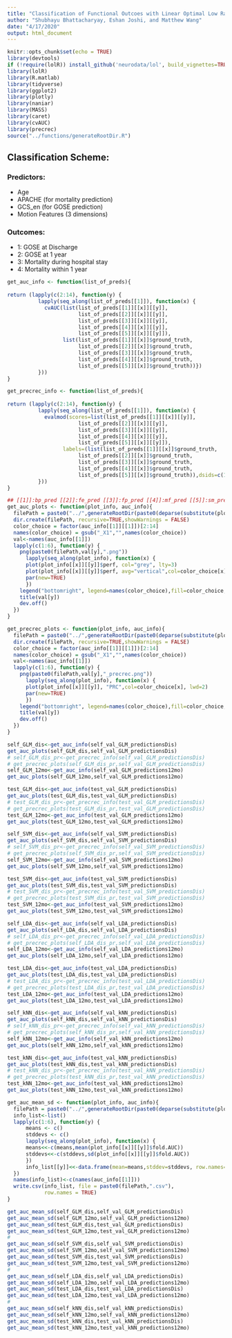 ```yaml
---
title: "Classification of Functional Outcoes with Linear Optimal Low Rank Projection (LOL)"
author: "Shubhayu Bhattacharyay, Eshan Joshi, and Matthew Wang"
date: "4/17/2020"
output: html_document
---
```


```r
knitr::opts_chunk$set(echo = TRUE)
library(devtools)
if (!require(lolR)) install_github('neurodata/lol', build_vignettes=TRUE, force=TRUE)
library(lolR)
library(R.matlab)
library(tidyverse)
library(ggplot2)
library(plotly)
library(naniar)
library(MASS)
library(caret)
library(cvAUC)
library(precrec)
source("../functions/generateRootDir.R")
```

## Classification Scheme:
### Predictors:
* Age
* APACHE (for mortality prediction)
* GCS_en (for GOSE prediction)
* Motion Features (3 dimensions)

### Outcomes:
* 1: GOSE at Discharge
* 2: GOSE at 1 year
* 3: Mortality during hospital stay
* 4: Mortality within 1 year


```r
get_auc_info <- function(list_of_preds){
  
return (lapply(c(2:14), function(y) {
          lapply(seq_along(list_of_preds[[1]]), function(x) {
            cvAUC(list(list_of_preds[[1]][[x]][[y]],
                       list_of_preds[[2]][[x]][[y]],
                       list_of_preds[[3]][[x]][[y]],
                       list_of_preds[[4]][[x]][[y]],
                       list_of_preds[[5]][[x]][[y]]),
                  list(list_of_preds[[1]][[x]]$ground_truth,
                       list_of_preds[[2]][[x]]$ground_truth,
                       list_of_preds[[3]][[x]]$ground_truth,
                       list_of_preds[[4]][[x]]$ground_truth,
                       list_of_preds[[5]][[x]]$ground_truth))})
          }))
}

get_precrec_info <- function(list_of_preds){
  
return (lapply(c(2:14), function(y) {
          lapply(seq_along(list_of_preds[[1]]), function(x) {
            evalmod(scores=list(list_of_preds[[1]][[x]][[y]],
                       list_of_preds[[2]][[x]][[y]],
                       list_of_preds[[3]][[x]][[y]],
                       list_of_preds[[4]][[x]][[y]],
                       list_of_preds[[5]][[x]][[y]]),
                  labels=(list(list_of_preds[[1]][[x]]$ground_truth,
                       list_of_preds[[2]][[x]]$ground_truth,
                       list_of_preds[[3]][[x]]$ground_truth,
                       list_of_preds[[4]][[x]]$ground_truth,
                       list_of_preds[[5]][[x]]$ground_truth)),dsids=c(1:5))})
          }))
}

## [[1]]:bp_pred [[2]]:fe_pred [[3]]:fp_pred [[4]]:mf_pred [[5]]:sm_pred [[6]]:wv_pred
get_auc_plots <- function(plot_info, auc_info){
  filePath = paste0("../",generateRootDir(paste0(deparse(substitute(plot_info)),"/")))
  dir.create(filePath, recursive=TRUE,showWarnings = FALSE)
  color_choice = factor(auc_info[[1]][[1]])[2:14]
  names(color_choice) = gsub("_X1","",names(color_choice))
  val<-names(auc_info[[1]])
  lapply(c(1:6), function(y) {
    png(paste0(filePath,val[y],".png"))
      lapply(seq_along(plot_info), function(x) {
      plot(plot_info[[x]][[y]]$perf, col="grey", lty=3)
      plot(plot_info[[x]][[y]]$perf, avg="vertical",col=color_choice[x], lwd=2, add=TRUE) 
      par(new=TRUE) 
      })
    legend("bottomright", legend=names(color_choice),fill=color_choice,cex=0.75)  
    title(val[y])
    dev.off()
  })
}

get_precrec_plots <- function(plot_info, auc_info){
  filePath = paste0("../",generateRootDir(paste0(deparse(substitute(plot_info)),"/")))
  dir.create(filePath, recursive=TRUE,showWarnings = FALSE)
  color_choice = factor(auc_info[[1]][[1]])[2:14]
  names(color_choice) = gsub("_X1","",names(color_choice))
  val<-names(auc_info[[1]])
  lapply(c(1:6), function(y) {
    png(paste0(filePath,val[y],"_precrec.png"))
      lapply(seq_along(plot_info), function(x) {
      plot(plot_info[[x]][[y]], "PRC",col=color_choice[x], lwd=2) 
      par(new=TRUE) 
      })
    legend("bottomright", legend=names(color_choice),fill=color_choice,cex=0.75)  
    title(val[y])
    dev.off()
  })
}

```

```r
self_GLM_dis<-get_auc_info(self_val_GLM_predictionsDis)
get_auc_plots(self_GLM_dis,self_val_GLM_predictionsDis)
# self_GLM_dis_pr<-get_precrec_info(self_val_GLM_predictionsDis)
# get_precrec_plots(self_GLM_dis_pr,self_val_GLM_predictionsDis)
self_GLM_12mo<-get_auc_info(self_val_GLM_predictions12mo)
get_auc_plots(self_GLM_12mo,self_val_GLM_predictions12mo)

test_GLM_dis<-get_auc_info(test_val_GLM_predictionsDis)
get_auc_plots(test_GLM_dis,test_val_GLM_predictionsDis)
# test_GLM_dis_pr<-get_precrec_info(test_val_GLM_predictionsDis)
# get_precrec_plots(test_GLM_dis_pr,test_val_GLM_predictionsDis)
test_GLM_12mo<-get_auc_info(test_val_GLM_predictions12mo)
get_auc_plots(test_GLM_12mo,test_val_GLM_predictions12mo)

self_SVM_dis<-get_auc_info(self_val_SVM_predictionsDis)
get_auc_plots(self_SVM_dis,self_val_SVM_predictionsDis)
# self_SVM_dis_pr<-get_precrec_info(self_val_SVM_predictionsDis)
# get_precrec_plots(self_SVM_dis_pr,self_val_SVM_predictionsDis)
self_SVM_12mo<-get_auc_info(self_val_SVM_predictions12mo)
get_auc_plots(self_SVM_12mo,self_val_SVM_predictions12mo)

test_SVM_dis<-get_auc_info(test_val_SVM_predictionsDis)
get_auc_plots(test_SVM_dis,test_val_SVM_predictionsDis)
# test_SVM_dis_pr<-get_precrec_info(test_val_SVM_predictionsDis)
# get_precrec_plots(test_SVM_dis_pr,test_val_SVM_predictionsDis)
test_SVM_12mo<-get_auc_info(test_val_SVM_predictions12mo)
get_auc_plots(test_SVM_12mo,test_val_SVM_predictions12mo)

self_LDA_dis<-get_auc_info(self_val_LDA_predictionsDis)
get_auc_plots(self_LDA_dis,self_val_LDA_predictionsDis)
# self_LDA_dis_pr<-get_precrec_info(self_val_LDA_predictionsDis)
# get_precrec_plots(self_LDA_dis_pr,self_val_LDA_predictionsDis)
self_LDA_12mo<-get_auc_info(self_val_LDA_predictions12mo)
get_auc_plots(self_LDA_12mo,self_val_LDA_predictions12mo)

test_LDA_dis<-get_auc_info(test_val_LDA_predictionsDis)
get_auc_plots(test_LDA_dis,test_val_LDA_predictionsDis)
# test_LDA_dis_pr<-get_precrec_info(test_val_LDA_predictionsDis)
# get_precrec_plots(test_LDA_dis_pr,test_val_LDA_predictionsDis)
test_LDA_12mo<-get_auc_info(test_val_LDA_predictions12mo)
get_auc_plots(test_LDA_12mo,test_val_LDA_predictions12mo)

self_kNN_dis<-get_auc_info(self_val_kNN_predictionsDis)
get_auc_plots(self_kNN_dis,self_val_kNN_predictionsDis)
# self_kNN_dis_pr<-get_precrec_info(self_val_kNN_predictionsDis)
# get_precrec_plots(self_kNN_dis_pr,self_val_kNN_predictionsDis)
self_kNN_12mo<-get_auc_info(self_val_kNN_predictions12mo)
get_auc_plots(self_kNN_12mo,self_val_kNN_predictions12mo)

test_kNN_dis<-get_auc_info(test_val_kNN_predictionsDis)
get_auc_plots(test_kNN_dis,test_val_kNN_predictionsDis)
# test_kNN_dis_pr<-get_precrec_info(test_val_kNN_predictionsDis)
# get_precrec_plots(test_kNN_dis_pr,test_val_kNN_predictionsDis)
test_kNN_12mo<-get_auc_info(test_val_kNN_predictions12mo)
get_auc_plots(test_kNN_12mo,test_val_kNN_predictions12mo)
```

```r
get_auc_mean_sd <- function(plot_info, auc_info){
  filePath = paste0("../",generateRootDir(paste0(deparse(substitute(plot_info)))))
  info_list<-list()
  lapply(c(1:6), function(y) {
      means <- c()
      stddevs <- c()
      lapply(seq_along(plot_info), function(x) {
      means<<-c(means,mean(plot_info[[x]][[y]]$fold.AUC))
      stddevs<<-c(stddevs,sd(plot_info[[x]][[y]]$fold.AUC))
      })
      info_list[[y]]<<-data.frame(mean=means,stddev=stddevs, row.names=gsub("_X1","",names(auc_info[[1]][[1]])[2:14]))
  })
  names(info_list)<-c(names(auc_info[[1]]))
  write.csv(info_list, file = paste0(filePath,".csv"),
            row.names = TRUE)
}
```

```r
get_auc_mean_sd(self_GLM_dis,self_val_GLM_predictionsDis)
get_auc_mean_sd(self_GLM_12mo,self_val_GLM_predictions12mo)
get_auc_mean_sd(test_GLM_dis,test_val_GLM_predictionsDis)
get_auc_mean_sd(test_GLM_12mo,test_val_GLM_predictions12mo)
# 
get_auc_mean_sd(self_SVM_dis,self_val_SVM_predictionsDis)
get_auc_mean_sd(self_SVM_12mo,self_val_SVM_predictions12mo)
get_auc_mean_sd(test_SVM_dis,test_val_SVM_predictionsDis)
get_auc_mean_sd(test_SVM_12mo,test_val_SVM_predictions12mo)
# 
get_auc_mean_sd(self_LDA_dis,self_val_LDA_predictionsDis)
get_auc_mean_sd(self_LDA_12mo,self_val_LDA_predictions12mo)
get_auc_mean_sd(test_LDA_dis,test_val_LDA_predictionsDis)
get_auc_mean_sd(test_LDA_12mo,test_val_LDA_predictions12mo)
# 
get_auc_mean_sd(self_kNN_dis,self_val_kNN_predictionsDis)
get_auc_mean_sd(self_kNN_12mo,self_val_kNN_predictions12mo)
get_auc_mean_sd(test_kNN_dis,test_val_kNN_predictionsDis)
get_auc_mean_sd(test_kNN_12mo,test_val_kNN_predictions12mo)
```
   